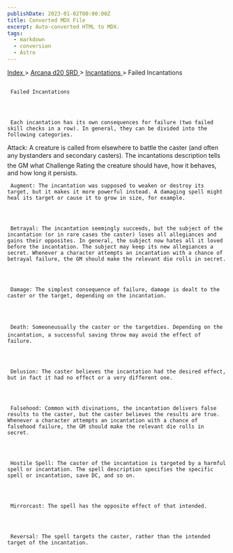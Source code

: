 ```yaml
---
publishDate: 2023-01-02T00:00:00Z
title: Converted MDX File
excerpt: Auto-converted HTML to MDX.
tags:
  - markdown
  - conversion
  - Astro
---
```







[
      Index
     ](-index)
     >
     [
      Arcana d20 SRD
     ](arcana-d20-srd-index)
     >
     [
      Incantations
     ](arcana-d20-srd-incantations-index)
     > Failed Incantations
    





## 
     Failed Incantations
    



     Each incantation has its own consequences for failure (two failed skill checks in a row). In general, they can be divided into the following categories.
Attack: A creature is called from elsewhere to battle the caster (and often any bystanders and secondary casters). The incantations description tells the GM what Challenge Rating the creature should have, how it behaves, and how long it persists.
    



     Augment: The incantation was supposed to weaken or destroy its target, but it makes it more powerful instead. A damaging spell might heal its target or cause it to grow in size, for example.
    



     Betrayal: The incantation seemingly succeeds, but the subject of the incantation (or in rare cases the caster) loses all allegiances and gains their opposites. In general, the subject now hates all it loved before the incantation. The subject may keep its new allegiances a secret. Whenever a character attempts an incantation with a chance of betrayal failure, the GM should make the relevant die rolls in secret.
    



     Damage: The simplest consequence of failure, damage is dealt to the caster or the target, depending on the incantation.
    



     Death: Someoneusually the caster or the targetdies. Depending on the incantation, a successful saving throw may avoid the effect of failure.
    



     Delusion: The caster believes the incantation had the desired effect, but in fact it had no effect or a very different one.
    



     Falsehood: Common with divinations, the incantation delivers false results to the caster, but the caster believes the results are true. Whenever a character attempts an incantation with a chance of falsehood failure, the GM should make the relevant die rolls in secret.
    



     Hostile Spell: The caster of the incantation is targeted by a harmful spell or incantation. The spell description specifies the specific spell or incantation, save DC, and so on.
    



     Mirrorcast: The spell has the opposite effect of that intended.
    



     Reversal: The spell targets the caster, rather than the intended target of the incantation.
    




